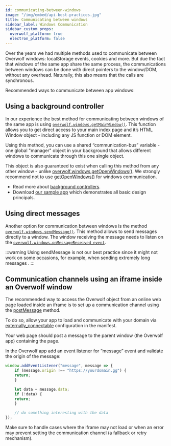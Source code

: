 ```yaml
---
id: communicating-between-windows
image: "/img/embed/api-best-practices.jpg"
title: Communicating between windows
sidebar_label: Windows Communication
sidebar_custom_props:
  overwolf_platform: true
  electron_platform: false
---
```


Over the years we had multiple methods used to communicate between Overwolf windows: localStorage events, cookies and more.
But due the fact that windows of the same app share the same process, the communications between windows can be done with direct pointers to the window/DOM, without any overhead. Naturally, this also means that the calls are synchronous.

Recommended ways to communicate between app windows:

## Using a background controller

In our experience the best method for communicating between windows of the same app is using [`overwolf.windows.getMainWindow()`](/api/windows). This function allows you to get direct access to your main index page and it’s HTML Window object - including any JS function or DOM element.   

Using this method, you can use a shared “communication-bus” variable - one global "manager" object in your background that allows different windows to communicate through this one single object. 

This object is also guaranteed to exist when calling this method from any other window - unlike [overwolf.windows.getOpenWindows()](/api/windows#getopenwindowscallback). We strongly recommend not to use [getOpenWindows()](/api/windows#getopenwindowscallback) for windows communication.

* Read more about [background controllers](windows-tips#use-a-background-controller). 
* Download [our sample app](/start/basic-app/sample-app) which demonstrates all basic design principals.

## Using direct messages

Another option for communication between windows is the method [`overwolf.windows.sendMessage()`](/api/windows). This method allows to send messages directly to a window. The window receiving the message needs to listen on the [`overwolf.windows.onMessageReceived event`](/api/windows).

:::warning
Using sendMessage is not our best practice since it might not work on some occasions, for example, when sending extremely long messages .
:::

## Communication channels using an iframe inside an Overwolf window

The recommended way to access the Overwolf object from an online web page loaded inside an iframe is to set up a communication channel using the [postMessage](https://developer.mozilla.org/en-US/docs/Web/api/Window/postMessage) method.  

To do so, allow your app to load and communicate with your domain via [externally_connectable](/api/manifest#externally_connectable) configuration in the manifest.  

Your web page should post a message to the parent window (the Overwolf app) containing the page.  

In the Overwolf app add an event listener for “message” event and validate the origin of the message:

```js
window.addEventListener("message", message => {
	if (message.origin !== "https://yourdomain.gg") {
	return;
	}

	let data = message.data;
	if (!data) {
	return;
	}

	// do something interesting with the data
});
```

Make sure to handle cases where the iframe may not load or when an error may prevent setting the communication channel (a fallback or retry mechanism).